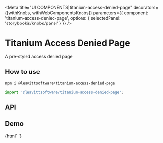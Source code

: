 

<Meta
  title="UI COMPONENTS|titanium-access-denied-page"
  decorators={[withKnobs, withWebComponentsKnobs]}
  parameters={{ component: 'titanium-access-denied-page', options: { selectedPanel: 'storybookjs/knobs/panel' } }}
/>

# Titanium Access Denied Page

A pre-styled access denied page

## How to use

```bash
npm i @leavittsoftware/titanium-access-denied-page
```

```js
import '@leavittsoftware/titanium-access-denied-page';
```

## API

<Props of="titanium-access-denied-page" />

## Demo

<Preview withToolbar>
  <Story name="Docs">
    {html`
      <titanium-access-denied-page></titanium-access-denied-page>
    `}
  </Story>
</Preview>
